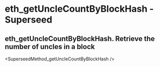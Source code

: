 # eth_getUncleCountByBlockHash  - Superseed

## eth_getUncleCountByBlockHash. Retrieve the number of uncles in a block


<SuperseedMethod_getUncleCountByBlockHash  />
